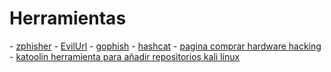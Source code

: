 = Herramientas =
- [[https://github.com/htr-tech/zphisher|zphisher]]
- [[https://github.com/UndeadSec/EvilURL|EvilUrl]]
- [[https://github.com/gophish/gophish|gophish]]
- [[https://github.com/hashcat/hashcat|hashcat]]
- [[https://shop.hak5.org/|pagina comprar hardware hacking]]
- [[https://github.com/LionSec/katoolin|katoolin herramienta para añadir repositorios kali linux]]
